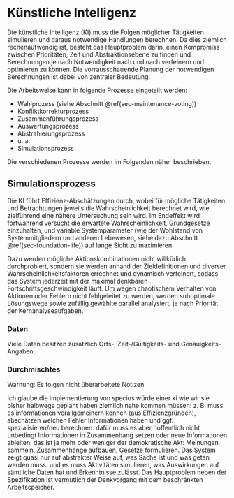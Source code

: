 # Künstliche Intelligenz {#sec-ki}

Die künstliche Intelligenz (KI) muss die Folgen möglicher Tätigkeiten simulieren und daraus notwendige Handlungen berechnen.
Da dies ziemlich rechenaufwendig ist, besteht das Hauptproblem darin,
einen Kompromiss zwischen Prioritäten, Zeit und Abstraktionsebene zu finden
und Berechnungen je nach Notwendigkeit nach und nach verfeinern und optimieren zu können.
Die vorrausschauende Planung der notwendigen Berechnungen ist dabei von zentraler Bedeutung.

Die Arbeitsweise kann in folgende Prozesse eingeteilt werden:

- Wahlprozess (siehe Abschnitt \@ref(sec-maintenance-voting))
- Konfliktkorrekturprozess
- Zusammenführungsprozess
- Auswertungsprozess
- Abstrahierungsprozess
- u.&nbsp;a.
- Simulationsprozess

Die verschiedenen Prozesse werden im Folgenden näher beschrieben.

## Simulationsprozess {#sec-ki-simulation}

Die KI führt Effizienz-Abschätzungen durch, wobei für mögliche Tätigkeiten und Betrachtungen
jeweils die Wahrscheinlichkeit berechnet wird, wie zielführend eine nähere Untersuchung sein wird.
Im Endeffekt wird fortwährend versucht die erwartete Wahrscheinlichkeit, Grundgesetze einzuhalten,
und variable Systemparameter (wie der Wohlstand von Systemmitgliedern und anderen Lebewesen, siehe dazu Abschnitt \@ref(sec-foundation-life))
auf lange Sicht zu maximieren.

Dazu werden mögliche Aktionskombinationen nicht willkürlich durchprobiert,
sondern sie werden anhand der Zieldefinitionen und diverser Wahrscheinlichkeitsfaktoren errechnet und dynamisch verfeinert,
sodass das System jederzeit mit der maximal denkbaren Fortschrittsgeschwindigkeit läuft.
Um wegen chaotischem Verhalten von Aktionen oder Fehlern nicht fehlgeleitet zu werden,
werden suboptimale Lösungswege sowie zufällig gewählte parallel analysiert, je nach Priorität der Kernanalyseaufgaben.

### Daten

Viele Daten besitzen zusätzlich Orts-, Zeit-/Gültigkeits- und Genauigkeits-Angaben.

### Durchmischtes

::: {.rmdwarning}
Warnung: Es folgen nicht überarbeitete Notizen.
:::

Ich glaube die implementierung von specios würde einer ki wie wir sie bisher halbwegs geplant haben ziemlich nahe kommen müssen:
z.&nbsp;B. muss es informationen verallgemeinern können (aus Effizienzgründen),
abschätzen welchen Fehler Informationen haben und ggf. spezialisieren/neu berechnen.
dafür muss es aber hoffentlich nicht unbedingt Informationen in Zusammenhang setzen oder neue Informationen ableiten,
das ist ja mehr oder weniger der demokratische Akt: Meinungen sammeln, Zusammenhänge aufbauen, Gesetze formulieren.
Das System zeigt quasi nur auf abstrakter Weise auf, was Sache ist und was getan werden muss.
und es muss Aktivitäten simulieren, was Auswirkungen auf sämtliche Daten hat und Erkenntnisse zulässt.
Das Hauptproblem neben der Spezifikation ist vermutlich der Denkvorgang mit dem beschränkten Arbeitsspeicher.
